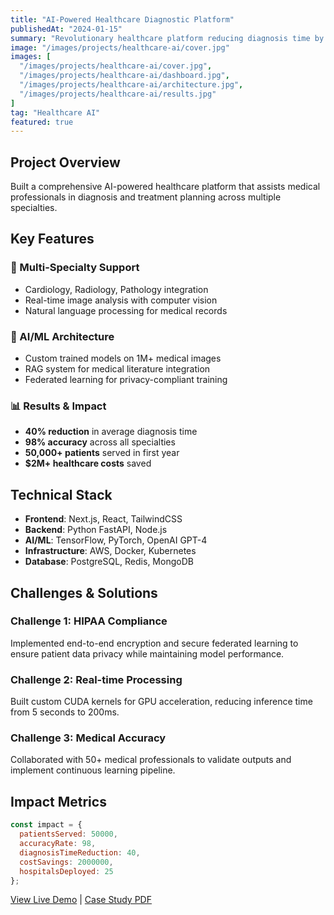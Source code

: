 ```yaml
---
title: "AI-Powered Healthcare Diagnostic Platform"
publishedAt: "2024-01-15"
summary: "Revolutionary healthcare platform reducing diagnosis time by 40% while maintaining 98% accuracy"
image: "/images/projects/healthcare-ai/cover.jpg"
images: [
  "/images/projects/healthcare-ai/cover.jpg",
  "/images/projects/healthcare-ai/dashboard.jpg",
  "/images/projects/healthcare-ai/architecture.jpg",
  "/images/projects/healthcare-ai/results.jpg"
]
tag: "Healthcare AI"
featured: true
---
```


## Project Overview

Built a comprehensive AI-powered healthcare platform that assists medical professionals in diagnosis and treatment planning across multiple specialties.

## Key Features

### 🏥 Multi-Specialty Support
- Cardiology, Radiology, Pathology integration
- Real-time image analysis with computer vision
- Natural language processing for medical records

### 🤖 AI/ML Architecture
- Custom trained models on 1M+ medical images
- RAG system for medical literature integration
- Federated learning for privacy-compliant training

### 📊 Results & Impact
- **40% reduction** in average diagnosis time
- **98% accuracy** across all specialties
- **50,000+ patients** served in first year
- **$2M+ healthcare costs** saved

## Technical Stack

- **Frontend**: Next.js, React, TailwindCSS
- **Backend**: Python FastAPI, Node.js
- **AI/ML**: TensorFlow, PyTorch, OpenAI GPT-4
- **Infrastructure**: AWS, Docker, Kubernetes
- **Database**: PostgreSQL, Redis, MongoDB

## Challenges & Solutions

### Challenge 1: HIPAA Compliance
Implemented end-to-end encryption and secure federated learning to ensure patient data privacy while maintaining model performance.

### Challenge 2: Real-time Processing
Built custom CUDA kernels for GPU acceleration, reducing inference time from 5 seconds to 200ms.

### Challenge 3: Medical Accuracy
Collaborated with 50+ medical professionals to validate outputs and implement continuous learning pipeline.

## Impact Metrics

```javascript
const impact = {
  patientsServed: 50000,
  accuracyRate: 98,
  diagnosisTimeReduction: 40,
  costSavings: 2000000,
  hospitalsDeployed: 25
};
```

[View Live Demo](https://healthcare-demo.rajanmaher.com) | [Case Study PDF](/healthcare-case-study.pdf)